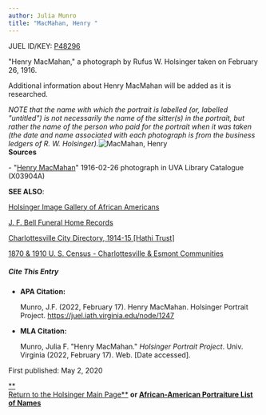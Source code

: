 ```yaml
---
author: Julia Munro
title: "MacMahan, Henry "
---
```

JUEL ID/KEY: [P48296](http://juel.iath.virginia.edu/public_person?person=48296 "P48296")

"Henry MacMahan," a photograph by Rufus W. Holsinger taken on February 26, 1916.

Additional information about Henry MacMahan will be added as it is researched.

_NOTE that the name with which the portrait is labelled (or, labelled "untitled") is not necessarily the name of the sitter(s) in the portrait, but rather the name of the person who paid for the portrait when it was taken (the date and name associated with each photograph is from the business ledgers of R. W. Holsinger)._![MacMahan, Henry](https://iiif.lib.virginia.edu/iiif/uva-lib:1043916/full/1000,1337/0/default.jpg "MacMahan, Henry ")   
**Sources**

\- "[Henry MacMahan](http://search.lib.virginia.edu/catalog/uva-lib:1043916#?c=0&m=0&s=0&cv=0&xywh=-518%2C1250%2C3167%2C2348 "MacMahan, Henry ")" 1916-02-26 photograph in UVA Library Catalogue (X03904A) 

**SEE ALSO**:

[Holsinger Image Gallery of African Americans](http://rwholsingerphotos.org/images.php "Holsinger Image Gallery of African Americans")

[J. F. Bell Funeral Home Records](http://www2.vcdh.virginia.edu/afam/raceandplace/perl_scripts/funeral_search.html "J. F. Bell Funeral Home Database")

[Charlottesville City Directory, 1914-15 \[Hathi Trust\]](https://catalog.hathitrust.org/Record/101954103 "Charlottesville City Directory, 1914-15") 

[1870 & 1910 U. S. Census - Charlottesville & Esmont Communities](http://www2.vcdh.virginia.edu/afam/raceandplace/census/search_both.html "1870 & 1910 U. S. Census: Charlottesville and Esmont Communities")

##### **Cite This Entry**

*   **APA Citation:**
    
    Munro, J.F. (2022, February 17). Henry MacMahan. Holsinger Portrait Project. https://juel.iath.virginia.edu/node/1247
    
*   **MLA Citation:**
    
    Munro, Julia F. "Henry MacMahan." _Holsinger Portrait Project_. Univ. Virginia (2022, February 17). Web. \[Date accessed\].
    

  
First published: May 2, 2020     

[**  
Return to the Holsinger Main Page**](http://juel.iath.virginia.edu/node/980) **or [African-American Portraiture List of Names](http://juel.iath.virginia.edu/node/996)**